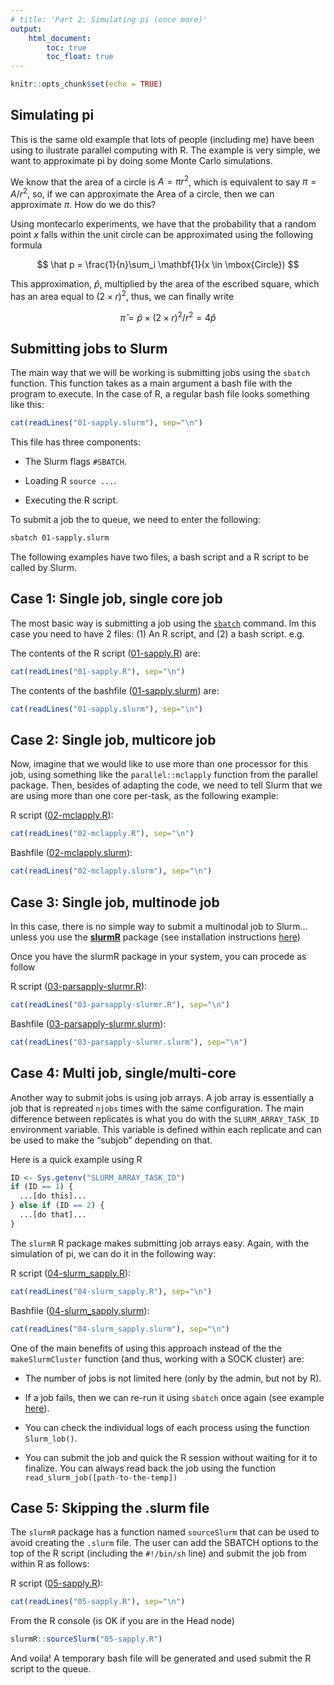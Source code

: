 ```yaml
---
# title: 'Part 2: Simulating pi (once more)'
output:
    html_document:
        toc: true
        toc_float: true
---
```


```r
knitr::opts_chunk$set(echo = TRUE)
```

## Simulating pi

This is the same old example that lots of people (including me) have been using
to ilustrate parallel computing with R. The example is very simple, we want to
approximate pi by doing some Monte Carlo simulations.

We know that the area of a circle is $A = \pi r^2$, which is equivalent to say
$\pi = A/r^2$, so, if we can approximate the Area of a circle, then we can
approximate $\pi$. How do we do this?

Using montecarlo experiments, we have that the probability that a random point 
$x$ falls within the unit circle can be approximated using the following formula

$$
\hat p = \frac{1}{n}\sum_i \mathbf{1}(x \in \mbox{Circle})
$$

This approximation, $\hat p$, multiplied by the area of the escribed square, which
has an area equal to $(2\times r)^2$, thus, we can finally write

$$
\hat \pi = \hat p \times (2\times r)^2 / r^2 = 4 \hat p
$$

## Submitting jobs to Slurm

The main way that we will be working is submitting jobs using the `sbatch` function.
This function takes as a main argument a bash file with the program to execute.
In the case of R, a regular bash file looks something like this:

```r
cat(readLines("01-sapply.slurm"), sep="\n")
```

This file has three components:

- The Slurm flags `#SBATCH`.

- Loading R `source ...`.

- Executing the R script.

To submit a job the to queue, we need to enter the following:

```bash
sbatch 01-sapply.slurm
```

The following examples have two files, a bash script and a R script to be called
by Slurm.

## Case 1: Single job, single core job

The most basic way is submitting a job using the [`sbatch`]() command. Im this
case you need to have 2 files: (1) An R script, and (2) a bash script. e.g.

The contents of the R script ([01-sapply.R](01-sapply.R){target="_blank"}) are:

```r
cat(readLines("01-sapply.R"), sep="\n")
```

The contents of the bashfile ([01-sapply.slurm](01-sapply.slurm){target="_blank"}) are:

```r
cat(readLines("01-sapply.slurm"), sep="\n")
```
    
## Case 2: Single job, multicore job

Now, imagine that we would like to use more than one processor for this job,
using something like the `parallel::mclapply` function from the parallel package.
Then, besides of adapting the code, we need to tell Slurm that we are using
more than one core per-task, as the following example:

R script ([02-mclapply.R](02-mclapply.R){target="_blank"}):

```r
cat(readLines("02-mclapply.R"), sep="\n")
```

Bashfile ([02-mclapply.slurm](02-mclapply.slurm){target="_blank"}):

```r
cat(readLines("02-mclapply.slurm"), sep="\n")
```


## Case 3: Single job, multinode job

In this case, there is no simple way to submit a multinodal job to Slurm... unless
you use the [**slurmR**](https://github.com/USCbiostats/slurmR) package (see
installation instructions [here](https://github.com/USCbiostats/slurmR#installation))

Once you have the slurmR package in your system, you can procede as follow

R script ([03-parsapply-slurmr.R](03-parsapply-slurmr.R){target="_blank"}):

```r
cat(readLines("03-parsapply-slurmr.R"), sep="\n")
```

Bashfile ([03-parsapply-slurmr.slurm](03-parsapply-slurmr.slurm){target="_blank"}):

```r
cat(readLines("03-parsapply-slurmr.slurm"), sep="\n")
```


## Case 4: Multi job, single/multi-core

Another way to submit jobs is using job arrays. A job array is essentially a job
that is repreated `njobs` times with the same configuration. The main difference
between replicates is what you do with the `SLURM_ARRAY_TASK_ID` environment
variable. This variable is defined within each replicate and can be used to make
the "subjob" depending on that.

Here is a quick example using R

```r
ID <- Sys.getenv("SLURM_ARRAY_TASK_ID")
if (ID == 1) {
  ...[do this]...
} else if (ID == 2) {
  ...[do that]...
}
```

The `slurmR` R package makes submitting job arrays easy. Again, with the simulation
of pi, we can do it in the following way:

R script ([04-slurm_sapply.R](04-slurm_sapply.R){target="_blank"}):

```r
cat(readLines("04-slurm_sapply.R"), sep="\n")
```

Bashfile ([04-slurm_sapply.slurm](04-slurm_sapply.slurm){target="_blank"}):

```r
cat(readLines("04-slurm_sapply.slurm"), sep="\n")
```


One of the main benefits of using this approach instead of the the `makeSlurmCluster`
function (and thus, working with a SOCK cluster) are:

-  The number of jobs is not limited here (only by the admin, but not by R). 

-  If a job fails, then we can re-run it using `sbatch` once again (see example
   [here](https://github.com/USCbiostats/slurmR#example-2-job-resubmission){target="_blank"}).
   
-  You can check the individual logs of each process using the function `Slurm_lob()`.

-  You can submit the job and quick the R session without waiting for it to finalize.
   You can always read back the job using the function `read_slurm_job([path-to-the-temp])`
   

## Case 5: Skipping the .slurm file

The `slurmR` package has a function named `sourceSlurm` that can be used to avoid
creating the `.slurm` file. The user can add the SBATCH options to the top of 
the R script (including the `#!/bin/sh` line) and submit the job from within R
as follows:

R script ([05-sapply.R](05-sapply.R){target="_blank"}):

```r
cat(readLines("05-sapply.R"), sep="\n")
```

From the R console (is OK if you are in the Head node)

```r
slurmR::sourceSlurm("05-sapply.R")
```

And voila! A temporary bash file will be generated and used submit the R script
to the queue.


